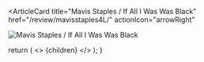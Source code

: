 <ArticleCard
  title="Mavis Staples / If All I Was Was Black"
  href="/review/mavisstaples4L/"
  actionIcon="arrowRight"
>

![Mavis Staples / If All I Was Was Black](../../images/cd/mavisstaples4L.jpg) 

</ArticleCard>

  return (
    <>
      {children}
    </>
  );
}